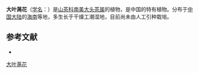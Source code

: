 {{Speciesbox
| name = 大叶荛花
| status = 
| status_system = 
| image =
| genus = Laplacea
| species = liangii
| authority = Merr. et Chun
}}

'''大叶荛花'''（[[学名|学名]]：{{lang|la|''Laplacea liangii''}}）是[[山茶科|山茶科]][[南美大头茶属|南美大头茶属]]的植物，是中国的特有植物。分布于[[中国大陆|中国大陆]]的[[海南|海南]]等地，多生长于干燥工潮湿地，目前尚未由人工引种栽培。

== 参考文献 ==
<div class="references-small">
* {{cite web| url =http://www.bioinfo.cn/db05/KmzwSpecies.php?action=view&id=22452| title =大叶荛花| work =《中国高等植物数据库全库》| publisher =中国科学院微生物研究所| author =昆明植物研究所| accessdate =2009-02-25| deadurl =yes| archiveurl =https://web.archive.org/web/20160305054353/http://www.bioinfo.cn/db05/KmzwSpecies.php?action=view&id=22452| archivedate =2016-03-05}}
</div>

[[Category:南美大头茶属|大叶荛花]]


{{植物小作品}}